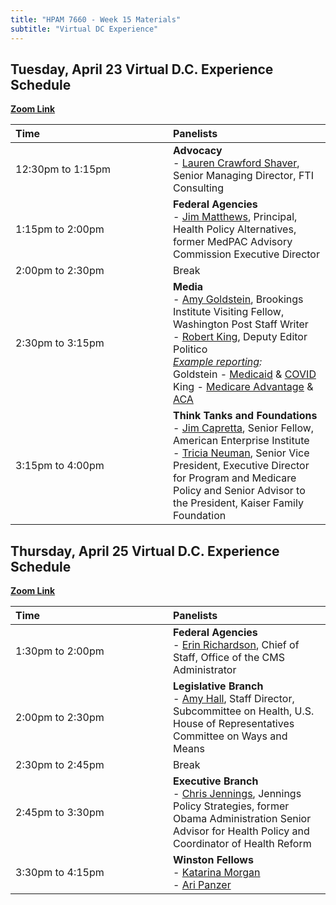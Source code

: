 ```yaml
---
title: "HPAM 7660 - Week 15 Materials"
subtitle: "Virtual DC Experience"
---
```


## Tuesday, April 23 Virtual D.C. Experience Schedule

[**Zoom Link**](https://tulane.zoom.us/j/8301248326?omn=96277352599&from=addon)

| Time      | Panelists |
|:-------------------|:-------------------|
12:30pm to 1:15pm   | **Advocacy** <br> - [Lauren Crawford Shaver](https://www.fticonsulting.com/experts/lauren-crawford-shaver), Senior Managing Director, FTI Consulting |
1:15pm to 2:00pm    | **Federal Agencies** <br> - [Jim Matthews](https://www.linkedin.com/in/james-e-mathews-5277aa239/), Principal, Health Policy Alternatives, former MedPAC Advisory Commission Executive Director |
2:00pm to 2:30pm    | Break |
2:30pm to 3:15pm    | **Media** <br> - [Amy Goldstein](https://www.brookings.edu/people/amy-goldstein/), Brookings Institute Visiting Fellow, Washington Post Staff Writer <br> - [Robert King](https://www.politico.com/staff/bob-king), Deputy Editor Politico <br> <ins>*Example reporting*</ins>*:* <br> Goldstein - [Medicaid](/materials/Goldstein_Medicaid.pdf) & [COVID](/materials/Goldstein_COVID.pdf) <br> King - [Medicare Advantage](/materials/King_MA.pdf) & [ACA](/materials/King_Obamacare.pdf)                   |
3:15pm to 4:00pm    | **Think Tanks and Foundations** <br> - [Jim Capretta](https://www.aei.org/profile/james-c-capretta/), Senior Fellow, American Enterprise Institute <br> - [Tricia Neuman](https://www.kff.org/person/tricia-neuman/), Senior Vice President, Executive Director for Program and Medicare Policy and Senior Advisor to the President, Kaiser Family Foundation |
                                

## Thursday, April 25 Virtual D.C. Experience Schedule

[**Zoom Link**](https://tulane.zoom.us/j/8301248326?omn=96446456337&from=addon)

| Time      | Panelists |
|:-------------------|:-------------------|
1:30pm to 2:00pm    | **Federal Agencies** <br> - [Erin Richardson](https://www.cms.gov/about-cms/leadership/chief-of-staff), Chief of Staff, Office of the CMS Administrator |
2:00pm to 2:30pm    | **Legislative Branch** <br> - [Amy Hall](https://www.linkedin.com/in/amy-hall-77314a5/), Staff Director, Subcommittee on Health, U.S. House of Representatives Committee on Ways and Means |
2:30pm to 2:45pm    | Break |
2:45pm to 3:30pm    | **Executive Branch** <br> - [Chris Jennings](https://www.jenningsps.com/about), Jennings Policy Strategies, former Obama Administration Senior Advisor for Health Policy and Coordinator of Health Reform  |
3:30pm to 4:15pm    | **Winston Fellows** <br> - [Katarina Morgan](https://winstonfellowship.org/) <br> - [Ari Panzer](https://winstonfellowship.org/)